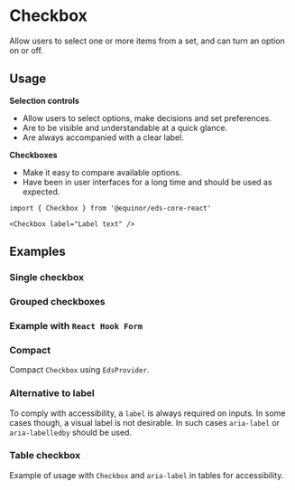 
# Checkbox

Allow users to select one or more items from a set, and can turn an option on or off.

<Links 
    ariaUrl="https://www.w3.org/WAI/ARIA/apg/patterns/checkbox/"
    figmaUrl="https://www.figma.com/file/0bGXR2sCwMVSDNyyzu5BXrO5/UI%E2%80%94User-Interface?node-id=18442%3A38197"
    documentationUrl="https://eds.equinor.com/0b0c666ab/p/028476-selection-controls/b/86826a"
    sourceUrl="https://github.com/equinor/design-system/blob/develop/packages/eds-core-react/src/components/Checkbox/Checkbox.tsx"
    npmUrl="https://www.npmjs.com/package/@equinor/eds-core-react"
/>

<Story id="inputs-selection-controls-checkbox--introduction" />
<PropsTable />

## Usage

**Selection controls**

<ul>
    <li>Allow users to select options, make decisions and set preferences.</li>
    <li>Are to be visible and understandable at a quick glance.</li>
    <li>Are always accompanied with a clear label.</li>
</ul>

**Checkboxes**

<ul>
    <li>Make it easy to compare available options.</li>
    <li>Have been in user interfaces for a long time and should be used as expected.</li>
</ul>

```tsx
import { Checkbox } from '@equinor/eds-core-react'

<Checkbox label="Label text" />
```

## Examples

### Single checkbox

<Story id="inputs-selection-controls-checkbox--single-checkbox" />

### Grouped checkboxes

<Story id="inputs-selection-controls-checkbox--grouped-checkbox" />

### Example with `React Hook Form`

<Story id="inputs-selection-controls-checkbox--with-forms-control" />

### Compact

Compact `Checkbox` using `EdsProvider`.

<Story id="inputs-selection-controls-checkbox--compact" />

### Alternative to label

To comply with accessibility, a `label` is always required on inputs. In some cases though, a visual label is not desirable. In such cases `aria-label` or `aria-labelledby` should be used.

<Story id="inputs-selection-controls-checkbox--alternative-to-label" />

### Table checkbox

Example of usage with `Checkbox` and `aria-label` in tables for accessibility.

<Story id="inputs-selection-controls-checkbox--table-checkbox" />